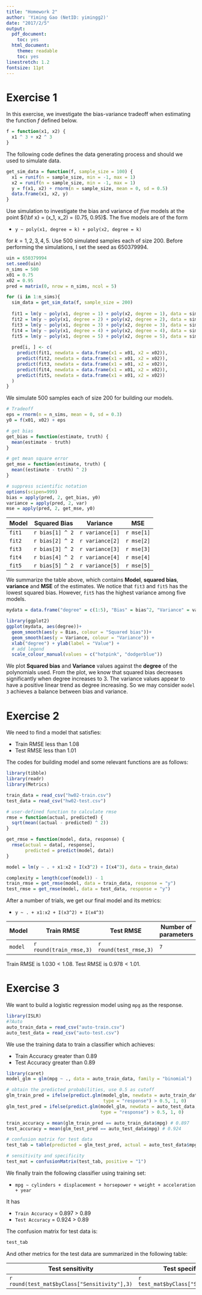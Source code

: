 ```yaml
---
title: "Homework 2"
author: 'Yiming Gao (NetID: yimingg2)'
date: "2017/2/5"
output:
  pdf_document:
    toc: yes
  html_document:
    theme: readable
    toc: yes
linestretch: 1.2
fontsize: 11pt
---
```


# Exercise 1

In this exercise, we investigate the bias-variance tradeoff when estimating the function $f$ defined below.

```r
f = function(x1, x2) {
  x1 ^ 3 + x2 ^ 3
}
```

The following code defines the data generating process and should we used to simulate data.

```r
get_sim_data = function(f, sample_size = 100) {
  x1 = runif(n = sample_size, min = -1, max = 1)
  x2 = runif(n = sample_size, min = -1, max = 1)
  y = f(x1, x2) + rnorm(n = sample_size, mean = 0, sd = 0.5)
  data.frame(x1, x2, y)
}
```

Use simulation to investigate the bias and variance of *five* models at the point ${\bf x} = (x_1, x_2) = (0.75, 0.95)$. The five models are of the form

- `y ~ poly(x1, degree = k) + poly(x2, degree = k)`

for $k = 1, 2, 3, 4, 5$. Use 500 simulated samples each of size 200. Before performing the simulations, I set the seed as $650379994$.

```r
uin = 650379994
set.seed(uin)
n_sims = 500
x01 = 0.75
x02 = 0.95
pred = matrix(0, nrow = n_sims, ncol = 5)

for (i in 1:n_sims){
  sim_data = get_sim_data(f, sample_size = 200)
  
  fit1 = lm(y ~ poly(x1, degree = 1) + poly(x2, degree = 1), data = sim_data)
  fit2 = lm(y ~ poly(x1, degree = 2) + poly(x2, degree = 2), data = sim_data)
  fit3 = lm(y ~ poly(x1, degree = 3) + poly(x2, degree = 3), data = sim_data)
  fit4 = lm(y ~ poly(x1, degree = 4) + poly(x2, degree = 4), data = sim_data)
  fit5 = lm(y ~ poly(x1, degree = 5) + poly(x2, degree = 5), data = sim_data)
  
  pred[i, ] <- c(
    predict(fit1, newdata = data.frame(x1 = x01, x2 = x02)),
    predict(fit2, newdata = data.frame(x1 = x01, x2 = x02)),
    predict(fit3, newdata = data.frame(x1 = x01, x2 = x02)),
    predict(fit4, newdata = data.frame(x1 = x01, x2 = x02)),
    predict(fit5, newdata = data.frame(x1 = x01, x2 = x02))
  )
}

```
We simulate 500 samples each of size 200 for building our models.

```r
# Tradeoff
eps = rnorm(n = n_sims, mean = 0, sd = 0.3)
y0 = f(x01, x02) + eps

# get bias
get_bias = function(estimate, truth) {
  mean(estimate - truth)
}

# get mean square error
get_mse = function(estimate, truth) {
  mean((estimate - truth) ^ 2)
}

# suppress scientific notation
options(scipen=999)
bias = apply(pred, 2, get_bias, y0)
variance = apply(pred, 2, var)
mse = apply(pred, 2, get_mse, y0)
```
| Model   | Squared Bias     | Variance          | MSE        |
|---------|------------------|-------------------|------------|
| `fit1` | `r bias[1] ^ 2`  | `r variance[1]`   | `r mse[1]` |
| `fit2` | `r bias[2] ^ 2`  | `r variance[2]`   | `r mse[2]` |
| `fit3` | `r bias[3] ^ 2`  | `r variance[3]`   | `r mse[3]` |
| `fit4` | `r bias[4] ^ 2`  | `r variance[4]`   | `r mse[4]` |
| `fit5` | `r bias[5] ^ 2`  | `r variance[5]`   | `r mse[5]` |

We summarize the table above, which contains **Model**, **squared bias**, **variance** and **MSE** of the estimates. We notice that `fit3` and `fit5` has the lowest squared bias. However, `fit5` has the highest variance among five models.

```r
mydata = data.frame("degree" = c(1:5), "Bias" = bias^2, "Variance" = variance)

library(ggplot2)
ggplot(mydata, aes(degree))+
  geom_smooth(aes(y = Bias, colour = "Squared bias"))+
  geom_smooth(aes(y = Variance, colour = "Variance")) +
  xlab("degree") + ylab(label = "Value") +
  # add legend
  scale_colour_manual(values = c("hotpink", "dodgerblue"))
```

We plot **Squared bias** and **Variance** values against the **degree** of the polynomials used. From the plot, we know that squared bias decreases significantly when degree increases to 3. The variance values appear to have a positive linear trend as degree increasing. So we may consider `model 3` achieves a balance between bias and variance.


# Exercise 2

We need to find a model that satisfies:

- Train RMSE less than 1.08
- Test RMSE less than 1.01

The codes for building model and some relevant functions are as follows:
```r
library(tibble)
library(readr)
library(Metrics)
```
```r
train_data = read_csv("hw02-train.csv")
test_data = read_csv("hw02-test.csv")
```


```r
# user-defined function to calculate rmse
rmse = function(actual, predicted) {
  sqrt(mean((actual - predicted) ^ 2))
}

get_rmse = function(model, data, response) {
  rmse(actual = data[, response], 
       predicted = predict(model, data))
}

model = lm(y ~ . + x1:x2 + I(x3^2) + I(x4^3), data = train_data)

complexity = length(coef(model)) - 1
train_rmse = get_rmse(model, data = train_data, response = "y")
test_rmse = get_rmse(model, data = test_data, response = "y")

```
After a number of trials, we get our final model and its metrics:

- `y ~ . + x1:x2 + I(x3^2) + I(x4^3)`

| Model   | Train RMSE     | Test RMSE     | Number of parameters |
|---------|----------------|---------------|----------------------|
| `model` | `r round(train_rmse,3)` | `r round(test_rmse,3)` |  `7`  |

Train RMSE is $1.030 < 1.08$.
Test RMSE is $0.978 < 1.01$.


# Exercise 3
We want to build a logistic regression model using `mpg` as the response.
```r
library(ISLR)
#?Auto
auto_train_data = read_csv("auto-train.csv")
auto_test_data = read_csv("auto-test.csv")
```

We use the training data to train a classifier which achieves:

- Train Accuracy greater than 0.89
- Test Accuracy greater than 0.89

```r
library(caret)
model_glm = glm(mpg ~ ., data = auto_train_data, family = "binomial")

# obtain the predicted probabilities, use 0.5 as cutoff
glm_train_pred = ifelse(predict.glm(model_glm, newdata = auto_train_data, 
                                    type = "response") > 0.5, 1, 0)
glm_test_pred = ifelse(predict.glm(model_glm, newdata = auto_test_data, 
                                   type = "response") > 0.5, 1, 0)

train_accuracy = mean(glm_train_pred == auto_train_data$mpg) # 0.897
test_accuracy = mean(glm_test_pred == auto_test_data$mpg) # 0.924

# confusion matrix for test data
test_tab = table(predicted = glm_test_pred, actual = auto_test_data$mpg)

# sensitivity and specificity
test_mat = confusionMatrix(test_tab, positive = "1")
```

We finally train the following classifier using training set:

- `mpg ~ cylinders + displacement + horsepower + weight + acceleration + year`

It has

- `Train Accuracy` = 0.897 > 0.89
- `Test Accuracy` = 0.924 > 0.89

The confusion matrix for test data is:
```r
test_tab
```


And other metrics for the test data are summarized in the following table:
  
|           Test sensitivity            |          Test specificity           | 
|---------------------------------------|-------------------------------------|
| `r round(test_mat$byClass["Sensitivity"],3)`   | `r test_mat$byClass["Specificity"]` | 




